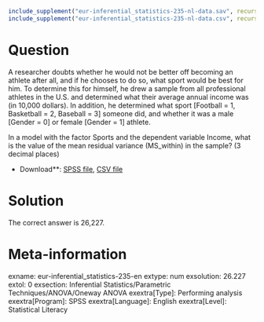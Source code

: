 ```r
include_supplement("eur-inferential_statistics-235-nl-data.sav", recursive = TRUE)
include_supplement("eur-inferential_statistics-235-nl-data.csv", recursive = TRUE)
```

Question
========
A researcher doubts whether he would not be better off becoming an athlete after all, and if he chooses to do so, what sport would be best for him. To determine this for himself, he drew a sample from all professional athletes in the U.S. and determined what their average annual income was (in 10,000 dollars). In addition, he determined what sport [Football = 1, Basketball = 2, Baseball = 3] someone did, and whether it was a male [Gender = 0] or female [Gender = 1] athlete.

In a model with the factor Sports and the dependent variable Income, what is the value of the mean residual variance (MS_within) in the sample? (3 decimal places)

* Download**: [SPSS file](eur-inferential_statistics-235-nl-data.sav), [CSV file](eur-inferential_statistics-235-nl-data.csv)


Solution
========
The correct answer is 26,227.

Meta-information
================
exname: eur-inferential_statistics-235-en
extype: num
exsolution: 26.227
extol: 0
exsection: Inferential Statistics/Parametric Techniques/ANOVA/Oneway ANOVA
exextra[Type]: Performing analysis
exextra[Program]: SPSS
exextra[Language]: English
exextra[Level]: Statistical Literacy
